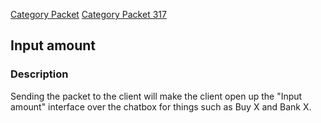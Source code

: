 [[Category Packet]]
[[Category Packet 317]]
{{packet|name=Input amount|description=Opens up the amount input interface. |opcode=27|type=Fixed|length=0|revision=317}}
== Input amount ==

=== Description ===

Sending the packet to the client will make the client open up the "Input amount" interface over the chatbox for things such as Buy X and Bank X.